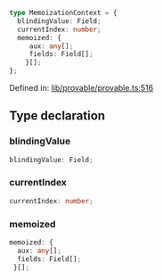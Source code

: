 ```ts
type MemoizationContext = {
  blindingValue: Field;
  currentIndex: number;
  memoized: {
     aux: any[];
     fields: Field[];
    }[];
};
```

Defined in: [lib/provable/provable.ts:516](https://github.com/o1-labs/o1js/blob/df1ff77af12d7cbbed4a6167f02815fad4f0dceb/src/lib/provable/provable.ts#L516)

## Type declaration

### blindingValue

```ts
blindingValue: Field;
```

### currentIndex

```ts
currentIndex: number;
```

### memoized

```ts
memoized: {
  aux: any[];
  fields: Field[];
 }[];
```
